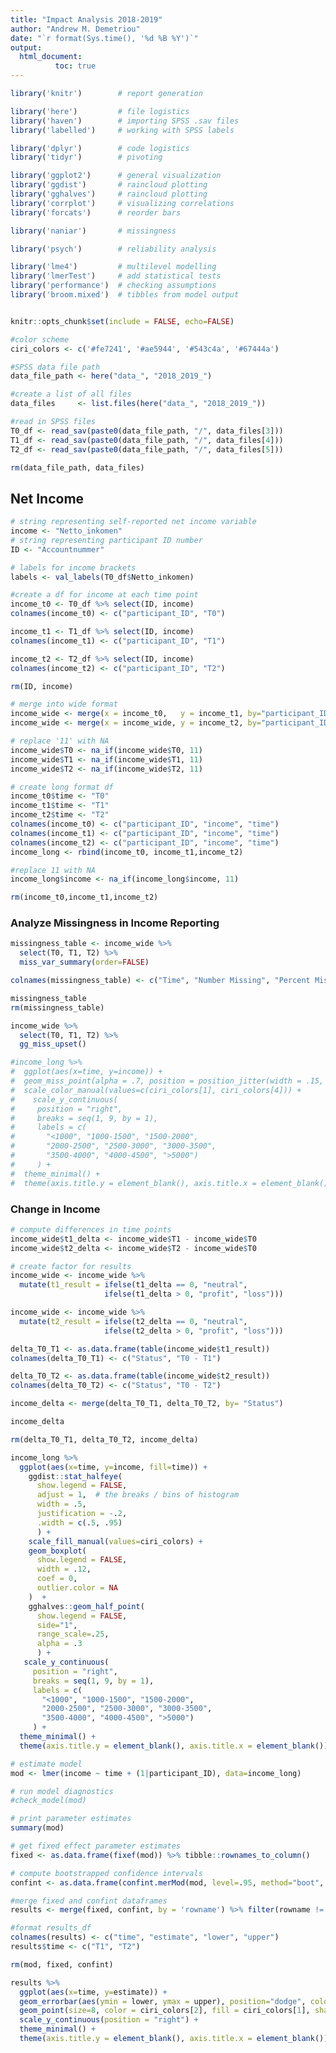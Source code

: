 ```yaml
---
title: "Impact Analysis 2018-2019"
author: "Andrew M. Demetriou"
date: "`r format(Sys.time(), '%d %B %Y')`"
output: 
  html_document:
          toc: true
---
```


```r
library('knitr')        # report generation

library('here')         # file logistics
library('haven')        # importing SPSS .sav files
library('labelled')     # working with SPSS labels

library('dplyr')        # code logistics
library('tidyr')        # pivoting

library('ggplot2')      # general visualization
library('ggdist')       # raincloud plotting
library('gghalves')     # raincloud plotting
library('corrplot')     # visualizing correlations
library('forcats')      # reorder bars

library('naniar')       # missingness

library('psych')        # reliability analysis

library('lme4')         # multilevel modelling
library('lmerTest')     # add statistical tests
library('performance')  # checking assumptions
library('broom.mixed')  # tibbles from model output


knitr::opts_chunk$set(include = FALSE, echo=FALSE)

#color scheme
ciri_colors <- c('#fe7241', '#ae5944', '#543c4a', '#67444a')
```

```r
#SPSS data file path
data_file_path <- here("data_", "2018_2019_")

#create a list of all files
data_files     <- list.files(here("data_", "2018_2019_"))

#read in SPSS files
T0_df <- read_sav(paste0(data_file_path, "/", data_files[3]))
T1_df <- read_sav(paste0(data_file_path, "/", data_files[4]))
T2_df <- read_sav(paste0(data_file_path, "/", data_files[5]))

rm(data_file_path, data_files)
```


## Net Income

```r
# string representing self-reported net income variable
income <- "Netto_inkomen"
# string representing participant ID number
ID <- "Accountnummer"

# labels for income brackets
labels <- val_labels(T0_df$Netto_inkomen)

#create a df for income at each time point
income_t0 <- T0_df %>% select(ID, income)
colnames(income_t0) <- c("participant_ID", "T0")

income_t1 <- T1_df %>% select(ID, income)
colnames(income_t1) <- c("participant_ID", "T1")

income_t2 <- T2_df %>% select(ID, income)
colnames(income_t2) <- c("participant_ID", "T2")

rm(ID, income)
```

```r
# merge into wide format
income_wide <- merge(x = income_t0,   y = income_t1, by="participant_ID", all=TRUE)
income_wide <- merge(x = income_wide, y = income_t2, by="participant_ID", all=TRUE)

# replace '11' with NA
income_wide$T0 <- na_if(income_wide$T0, 11)
income_wide$T1 <- na_if(income_wide$T1, 11)
income_wide$T2 <- na_if(income_wide$T2, 11)
```

```r
# create long format df
income_t0$time <- "T0"
income_t1$time <- "T1"
income_t2$time <- "T2"
colnames(income_t0) <- c("participant_ID", "income", "time")
colnames(income_t1) <- c("participant_ID", "income", "time")
colnames(income_t2) <- c("participant_ID", "income", "time")
income_long <- rbind(income_t0, income_t1,income_t2)

#replace 11 with NA
income_long$income <- na_if(income_long$income, 11)

rm(income_t0,income_t1,income_t2)
```

### Analyze Missingness in Income Reporting

```r
missingness_table <- income_wide %>%
  select(T0, T1, T2) %>%
  miss_var_summary(order=FALSE)

colnames(missingness_table) <- c("Time", "Number Missing", "Percent Missing")

missingness_table
rm(missingness_table)
```

```r
income_wide %>%
  select(T0, T1, T2) %>%
  gg_miss_upset()
```

```r
#income_long %>%
#  ggplot(aes(x=time, y=income)) +
#  geom_miss_point(alpha = .7, position = position_jitter(width = .15, height = .20)) +
#  scale_color_manual(values=c(ciri_colors[1], ciri_colors[4])) +
#    scale_y_continuous(
#     position = "right",
#     breaks = seq(1, 9, by = 1),
#     labels = c(
#       "<1000", "1000-1500", "1500-2000", 
#       "2000-2500", "2500-3000", "3000-3500", 
#       "3500-4000", "4000-4500", ">5000")
#     ) +
#  theme_minimal() +
#  theme(axis.title.y = element_blank(), axis.title.x = element_blank())
```
### Change in Income

```r
# compute differences in time points
income_wide$t1_delta <- income_wide$T1 - income_wide$T0
income_wide$t2_delta <- income_wide$T2 - income_wide$T0

# create factor for results
income_wide <- income_wide %>% 
  mutate(t1_result = ifelse(t1_delta == 0, "neutral", 
                     ifelse(t1_delta > 0, "profit", "loss")))

income_wide <- income_wide %>%
  mutate(t2_result = ifelse(t2_delta == 0, "neutral", 
                     ifelse(t2_delta > 0, "profit", "loss")))

delta_T0_T1 <- as.data.frame(table(income_wide$t1_result))
colnames(delta_T0_T1) <- c("Status", "T0 - T1")

delta_T0_T2 <- as.data.frame(table(income_wide$t2_result))
colnames(delta_T0_T2) <- c("Status", "T0 - T2")

income_delta <- merge(delta_T0_T1, delta_T0_T2, by= "Status")

income_delta

rm(delta_T0_T1, delta_T0_T2, income_delta)
```

```r
income_long %>%
  ggplot(aes(x=time, y=income, fill=time)) +
    ggdist::stat_halfeye(
      show.legend = FALSE, 
      adjust = 1,  # the breaks / bins of histogram
      width = .5, 
      justification = -.2,
      .width = c(.5, .95)
      ) +
    scale_fill_manual(values=ciri_colors) +
    geom_boxplot(
      show.legend = FALSE,
      width = .12, 
      coef = 0, 
      outlier.color = NA
    )  +
    gghalves::geom_half_point(
      show.legend = FALSE, 
      side="1", 
      range_scale=.25,
      alpha = .3
      ) +
   scale_y_continuous(
     position = "right",
     breaks = seq(1, 9, by = 1),
     labels = c(
       "<1000", "1000-1500", "1500-2000", 
       "2000-2500", "2500-3000", "3000-3500", 
       "3500-4000", "4000-4500", ">5000")
     ) +
  theme_minimal() +
  theme(axis.title.y = element_blank(), axis.title.x = element_blank())
```

```r
# estimate model
mod <- lmer(income ~ time + (1|participant_ID), data=income_long)

# run model diagnostics
#check_model(mod)

# print parameter estimates
summary(mod) 
```

```r
# get fixed effect parameter estimates
fixed <- as.data.frame(fixef(mod)) %>% tibble::rownames_to_column()

# compute bootstrapped confidence intervals
confint <- as.data.frame(confint.merMod(mod, level=.95, method="boot", nsim=500)) %>% tibble::rownames_to_column()

#merge fixed and confint dataframes
results <- merge(fixed, confint, by = 'rowname') %>% filter(rowname != '(Intercept)')

#format results_df
colnames(results) <- c("time", "estimate", "lower", "upper")
results$time <- c("T1", "T2")

rm(mod, fixed, confint)
```

```r
results %>% 
  ggplot(aes(x=time, y=estimate)) +
  geom_errorbar(aes(ymin = lower, ymax = upper), position="dodge", color = ciri_colors[2]) +
  geom_point(size=8, color = ciri_colors[2], fill = ciri_colors[1], shape = 22) +
  scale_y_continuous(position = "right") +
  theme_minimal() +
  theme(axis.title.y = element_blank(), axis.title.x = element_blank())
```
